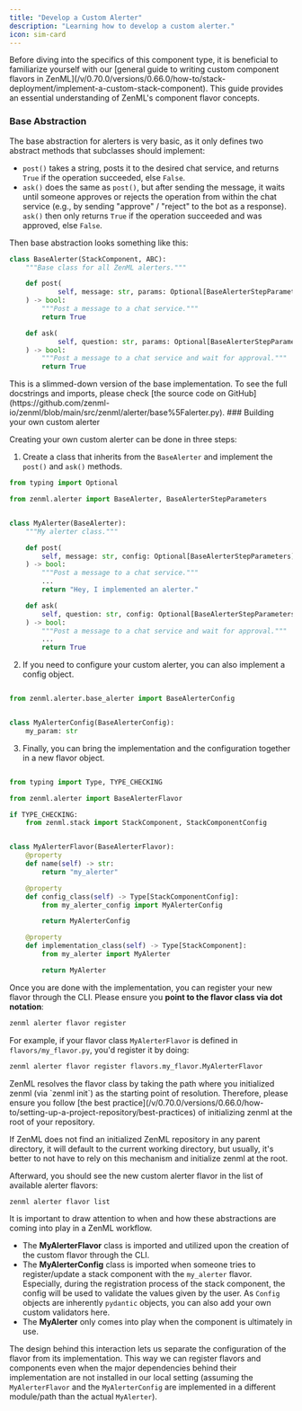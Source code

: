 ```yaml
---
title: "Develop a Custom Alerter"
description: "Learning how to develop a custom alerter."
icon: sim-card
---
```


<Info>
    Before diving into the specifics of this component type, it is beneficial to familiarize yourself with our [general guide to writing custom component flavors in ZenML](/v/0.70.0/versions/0.66.0/how-to/stack-deployment/implement-a-custom-stack-component). This guide provides an essential understanding of ZenML's component flavor concepts.
</Info>

### Base Abstraction

The base abstraction for alerters is very basic, as it only defines two abstract methods that subclasses should implement:

* `post()` takes a string, posts it to the desired chat service, and returns `True` if the operation succeeded, else `False`.
* `ask()` does the same as `post()`, but after sending the message, it waits until someone approves or rejects the operation from within the chat service (e.g., by sending "approve" / "reject" to the bot as a response). `ask()` then only returns `True` if the operation succeeded and was approved, else `False`.

Then base abstraction looks something like this:

```py
class BaseAlerter(StackComponent, ABC):
    """Base class for all ZenML alerters."""

    def post(
            self, message: str, params: Optional[BaseAlerterStepParameters]
    ) -> bool:
        """Post a message to a chat service."""
        return True

    def ask(
            self, question: str, params: Optional[BaseAlerterStepParameters]
    ) -> bool:
        """Post a message to a chat service and wait for approval."""
        return True
```

<Info>
    This is a slimmed-down version of the base implementation. To see the full docstrings and imports, please check [the source code on GitHub](https://github.com/zenml-io/zenml/blob/main/src/zenml/alerter/base%5Falerter.py).
</Info>
### Building your own custom alerter

Creating your own custom alerter can be done in three steps:

1. Create a class that inherits from the `BaseAlerter` and implement the `post()` and `ask()` methods.

```py
from typing import Optional

from zenml.alerter import BaseAlerter, BaseAlerterStepParameters


class MyAlerter(BaseAlerter):
    """My alerter class."""

    def post(
        self, message: str, config: Optional[BaseAlerterStepParameters]
    ) -> bool:
        """Post a message to a chat service."""
        ...
        return "Hey, I implemented an alerter."

    def ask(
        self, question: str, config: Optional[BaseAlerterStepParameters]
    ) -> bool:
        """Post a message to a chat service and wait for approval."""
        ...
        return True
```
2. If you need to configure your custom alerter, you can also implement a config object.
```py

from zenml.alerter.base_alerter import BaseAlerterConfig


class MyAlerterConfig(BaseAlerterConfig):
    my_param: str
```

3. Finally, you can bring the implementation and the configuration together in a new flavor object.

```py

from typing import Type, TYPE_CHECKING

from zenml.alerter import BaseAlerterFlavor

if TYPE_CHECKING:
    from zenml.stack import StackComponent, StackComponentConfig


class MyAlerterFlavor(BaseAlerterFlavor):
    @property
    def name(self) -> str:
        return "my_alerter"

    @property
    def config_class(self) -> Type[StackComponentConfig]:
        from my_alerter_config import MyAlerterConfig

        return MyAlerterConfig

    @property
    def implementation_class(self) -> Type[StackComponent]:
        from my_alerter import MyAlerter

        return MyAlerter

```
Once you are done with the implementation, you can register your new flavor through the CLI. Please ensure you **point to the flavor class via dot notation**:

```bash
zenml alerter flavor register
```

For example, if your flavor class `MyAlerterFlavor` is defined in `flavors/my_flavor.py`, you'd register it by doing:

```bash
zenml alerter flavor register flavors.my_flavor.MyAlerterFlavor
```

<Note>
ZenML resolves the flavor class by taking the path where you initialized zenml (via `zenml init`) as the starting point of resolution. Therefore, please ensure you follow [the best practice](/v/0.70.0/versions/0.66.0/how-to/setting-up-a-project-repository/best-practices) of initializing zenml at the root of your repository.

If ZenML does not find an initialized ZenML repository in any parent directory, it will default to the current working directory, but usually, it's better to not have to rely on this mechanism and initialize zenml at the root.

</Note>
Afterward, you should see the new custom alerter flavor in the list of available alerter flavors:

```bash
zenml alerter flavor list
```

<Note>
It is important to draw attention to when and how these abstractions are coming into play in a ZenML workflow.

* The **MyAlerterFlavor** class is imported and utilized upon the creation of the custom flavor through the CLI.
* The **MyAlerterConfig** class is imported when someone tries to register/update a stack component with the `my_alerter` flavor. Especially, during the registration process of the stack component, the config will be used to validate the values given by the user. As `Config` objects are inherently `pydantic` objects, you can also add your own custom validators here.
* The **MyAlerter** only comes into play when the component is ultimately in use.

The design behind this interaction lets us separate the configuration of the flavor from its implementation. This way we can register flavors and components even when the major dependencies behind their implementation are not installed in our local setting (assuming the `MyAlerterFlavor` and the `MyAlerterConfig` are implemented in a different module/path than the actual `MyAlerter`).

</Note>

